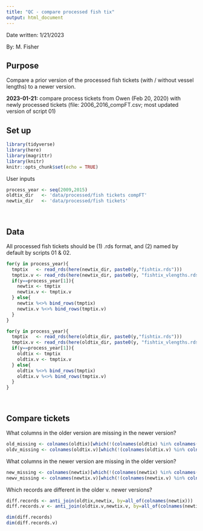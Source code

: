 ```yaml
---
title: "QC - compare processed fish tix"
output: html_document
---
```

Date written: 1/21/2023

By: M. Fisher

## Purpose

Compare a prior version of the processed fish tickets (with / without vessel lengths) to a newer version. 

**2023-01-21:** compare process tickets from Owen (Feb 20, 2020) with newly processed tickets (file: 2006_2016_compFT.csv; most updated version of script 01)



## Set up

```r
library(tidyverse)
library(here)
library(magrittr)
library(knitr)
knitr::opts_chunk$set(echo = TRUE)
```

User inputs
```r
process_year <- seq(2009,2015)
oldtix_dir   <- 'data/processed/fish tickets compFT'
newtix_dir   <- 'data/processed/fish tickets'
```
<br>

## Data

All processed fish tickets should be (1) .rds format, and (2) named by default by scripts 01 & 02.

```r
for(y in process_year){
  tmptix   <- read_rds(here(newtix_dir, paste0(y,"fishtix.rds")))
  tmptix.v <- read_rds(here(newtix_dir, paste0(y, "fishtix_vlengths.rds")))
  if(y==process_year[1]){
    newtix <- tmptix
    newtix.v <- tmptix.v
  } else{
    newtix %<>% bind_rows(tmptix)
    newtix.v %<>% bind_rows(tmptix.v)
  }
}
```

```r
for(y in process_year){
  tmptix   <- read_rds(here(oldtix_dir, paste0(y,"fishtix.rds")))
  tmptix.v <- read_rds(here(oldtix_dir, paste0(y, "fishtix_vlengths.rds")))
  if(y==process_year[1]){
    oldtix <- tmptix
    oldtix.v <- tmptix.v
  } else{
    oldtix %<>% bind_rows(tmptix)
    oldtix.v %<>% bind_rows(tmptix.v)
  }
}
```
<br>

## Compare tickets

What columns in the older version are missing in the newer version?
```r
old_missing <- colnames(oldtix)[which(!(colnames(oldtix) %in% colnames(newtix)))]; old_missing
oldv_missing <- colnames(oldtix.v)[which(!(colnames(oldtix.v) %in% colnames(newtix.v)))]; oldv_missing
```

What columns in the newer version are missing in the older version?
```r
new_missing <- colnames(newtix)[which(!(colnames(newtix) %in% colnames(oldtix)))]; new_missing
newv_missing <- colnames(newtix.v)[which(!(colnames(newtix.v) %in% colnames(oldtix.v)))]; newv_missing
```


Which records are different in the older v. newer versions?
```r
diff.records <- anti_join(oldtix,newtix, by=all_of(colnames(newtix)))
diff.records.v <- anti_join(oldtix.v,newtix.v, by=all_of(colnames(newtix.v)))
```

```r
dim(diff.records)
dim(diff.records.v)
```




